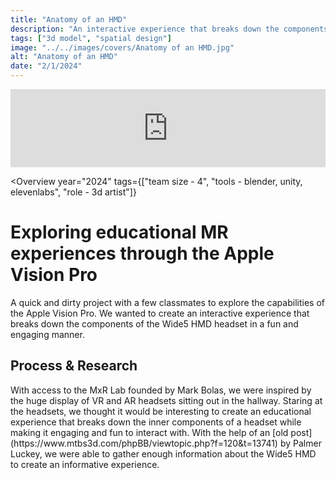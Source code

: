 ```yaml
---
title: "Anatomy of an HMD"
description: "An interactive experience that breaks down the components of the Wide5 HMD headset."
tags: ["3d model", "spatial design"]
image: "../../images/covers/Anatomy of an HMD.jpg"
alt: "Anatomy of an HMD"
date: "2/1/2024"
---
```








<div style="height: 125px" />
<div class="video">
<iframe
    width="100%"
    height="100%"
    src="https://www.youtube.com/embed/bySTFOn35G8?si=KzGKuSXRpDY88vM_"
    title="YouTube video player"
    frameborder="0"
    allow="accelerometer; autoplay; clipboard-write; encrypted-media; gyroscope; picture-in-picture; web-share"
    allowfullscreen
  ></iframe>
</div>
<div class="caseStudyVideo">

<Overview
  year="2024"
  tags={["team size - 4", "tools - blender, unity, elevenlabs", "role - 3d artist"]}
>

  <h1 slot="header">
    Exploring educational MR experiences through the Apple Vision Pro
  </h1>
  <div slot="overviewDescription">
    A quick and dirty project with a few classmates to explore the capabilities of the Apple Vision Pro. 
    We wanted to create an interactive experience that breaks down the components of the Wide5 HMD headset in 
    a fun and engaging manner. 
  </div>
</Overview>
<PageSection>
  <h2 slot="sectionTitle">Process & Research</h2>
  <p slot="description">
    With access to the MxR Lab founded by Mark Bolas, we were inspired by the huge display of VR and AR headsets sitting out in the 
    hallway. Staring at the headsets, we thought it would be interesting to create an educational experience that breaks down the 
    inner components of a headset while making it engaging and fun to interact with. With the help of an [old post](https://www.mtbs3d.com/phpBB/viewtopic.php?f=120&t=13741) by 
    Palmer Luckey, we were able to gather enough information about the Wide5 HMD to create an informative experience.
  </p>
</PageSection>
<Gallery
  imgSrc={[Blender1.src, Blender2.src]}
  alt={["Blender Viewport 1", "Blender Viewport 2"]}
  uniqueID={[""]}
/ >

</div>


